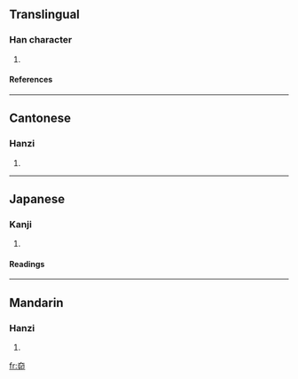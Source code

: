 ==Translingual==
===Han character===
{{Han char|rn=37|rad=大|as=05|sn=8|four=4072<sub>7</sub>|canj=大竹竹中 (KHHL)}}
# {{defn|Han|sort=大05}}
====References====
{{Han ref|kx=0250.230|dkj=05883|dj=0510.200|hdz=10536.020|uh=5945|ud=22853|bh=CC43|bd=52291}}
----
==Cantonese==
===Hanzi===
{{yue-hanzi|jyut=|y=paau3}}
# {{defn|Cantonese}}
----
==Japanese==
===Kanji===
{{ja-kanji|grade=|rs=大05}}
# {{defn|Japanese}} 
====Readings====
{{ja-readings|on=[[ほう]] (hō), [[ひょう]] (hyō)|kun=[[むなしい]] (munashii), [[むげいし]] (mugeishi)}}
----
==Mandarin==
===Hanzi===
{{cmn-hanzi|pin=[[jī]] (ji1), [[pào]] (pao4)|wg=chi<sup>1</sup>, p'ao<sup>4</sup>}}
# {{defn|Mandarin}}

[[fr:奅]]